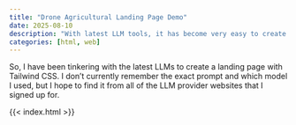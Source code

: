 ```yaml
---
title: "Drone Agricultural Landing Page Demo"
date: 2025-08-10
description: "With latest LLM tools, it has become very easy to create a landing page for any topic you want. This is a demo for a drone agricultural business landing page."
categories: [html, web]
---
```

So, I have been tinkering with the latest LLMs to create a landing page with Tailwind CSS. I don't currently remember the exact prompt and which model I used, but I hope to find it from all of the LLM provider websites that I signed up for.


{{< index.html >}}